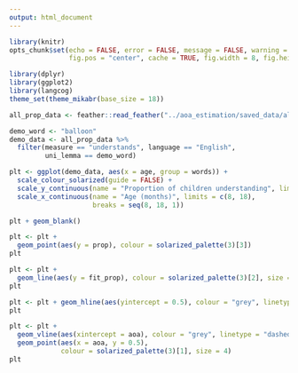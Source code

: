 ```yaml
---
output: html_document
---
```


```r
library(knitr)
opts_chunk$set(echo = FALSE, error = FALSE, message = FALSE, warning = FALSE,
               fig.pos = "center", cache = TRUE, fig.width = 8, fig.height = 6)
```

```r
library(dplyr)
library(ggplot2)
library(langcog)
theme_set(theme_mikabr(base_size = 18))
```

```r
all_prop_data <- feather::read_feather("../aoa_estimation/saved_data/all_prop_data.feather")

demo_word <- "balloon"
demo_data <- all_prop_data %>%
  filter(measure == "understands", language == "English",
         uni_lemma == demo_word)

plt <- ggplot(demo_data, aes(x = age, group = words)) +
  scale_colour_solarized(guide = FALSE) +
  scale_y_continuous(name = "Proportion of children understanding", limits = c(0, 1)) +
  scale_x_continuous(name = "Age (months)", limits = c(8, 18),
                     breaks = seq(8, 18, 1))

plt + geom_blank()
```

```r
plt <- plt +
  geom_point(aes(y = prop), colour = solarized_palette(3)[3])
plt
```

```r
plt <- plt +
  geom_line(aes(y = fit_prop), colour = solarized_palette(3)[2], size = 1.5)
plt
```

```r
plt <- plt + geom_hline(aes(yintercept = 0.5), colour = "grey", linetype = "dashed")
plt
```

```r
plt <- plt +
  geom_vline(aes(xintercept = aoa), colour = "grey", linetype = "dashed") +
  geom_point(aes(x = aoa, y = 0.5),
             colour = solarized_palette(3)[1], size = 4)
plt
```
